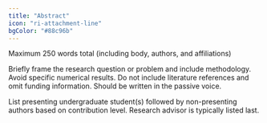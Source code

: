 ```yaml
---
title: "Abstract"
icon: "ri-attachment-line"
bgColor: "#88c96b"
---
```


Maximum 250 words total (including body, authors, and affiliations)

Briefly frame the research question or problem and include methodology. Avoid specific numerical results. Do not include literature references and omit funding information. Should be written in the passive voice.

List presenting undergraduate student(s) followed by non-presenting authors based on contribution level. Research advisor is typically listed last.
